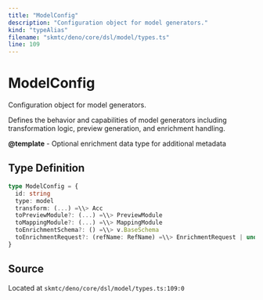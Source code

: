 ```yaml
---
title: "ModelConfig"
description: "Configuration object for model generators."
kind: "typeAlias"
filename: "skmtc/deno/core/dsl/model/types.ts"
line: 109
---
```


# ModelConfig

Configuration object for model generators.

Defines the behavior and capabilities of model generators including
transformation logic, preview generation, and enrichment handling.


**@template** - Optional enrichment data type for additional metadata

## Type Definition

```typescript
type ModelConfig = {
  id: string
  type: model
  transform: (...) =\\> Acc
  toPreviewModule?: (...) =\\> PreviewModule
  toMappingModule?: (...) =\\> MappingModule
  toEnrichmentSchema?: () =\\> v.BaseSchema
  toEnrichmentRequest?: (refName: RefName) =\\> EnrichmentRequest | undefined
}
```

## Source

Located at `skmtc/deno/core/dsl/model/types.ts:109:0`
